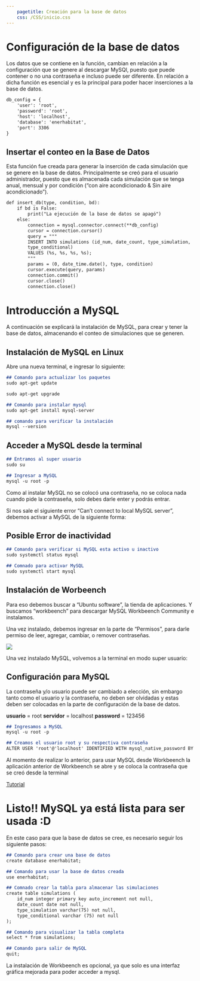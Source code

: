 ```yaml
---
    pagetitle: Creación para la base de datos
    css: /CSS/inicio.css
---
```


# Configuración de la base de datos
Los datos que se contiene en la función, cambian en relación a la configuración que se genere al descargar MySQl, puesto que puede contener o no una contraseña e incluso puede ser diferente. 
En relación a dicha función es esencial y es la principal para poder hacer inserciones a la base de datos. 

````markdown
db_config = {
    'user': 'root',
    'password': 'root',
    'host': 'localhost',
    'database': 'enerhabitat',
    'port': 3306
}
````

## Insertar el conteo en la Base de Datos
Esta función fue creada para generar la inserción de cada simulación que se genere en la base de datos.
Principalmente se creó para el usuario administrador, puesto que es almacenada cada simulación que se tenga anual, mensual y por condición ("con aire acondicionado & Sin aire acondicionado").

````markdown
def insert_db(type, condition, bd):
    if bd is False:
        print("La ejecución de la base de datos se apagó")
    else:
        connection = mysql.connector.connect(**db_config)
        cursor = connection.cursor()
        query = """
        INSERT INTO simulations (id_num, date_count, type_simulation, 
        type_conditional)
        VALUES (%s, %s, %s, %s);
        """
        params = (0, date_time.date(), type, condition)
        cursor.execute(query, params)
        connection.commit()
        cursor.close()
        connection.close()
````

# Introducción a MySQL 
A continuación se explicará la instalación de MySQL, para crear y tener la base de datos, almacenando el conteo de simulaciones que se generen. 

## Instalación de MySQL en Linux
Abre una nueva terminal, e ingresar lo siguiente: 
````markdown
## Comando para actualizar los paquetes
sudo apt-get update

sudo apt-get upgrade

## Comando para instalar mysql
sudo apt-get install mysql-server

## comando para verificar la instalación
mysql --version
````
## Acceder a MySQL desde la terminal 
````markdown
## Entramos al super usuario
sudo su

## Ingresar a MySQL
mysql -u root -p
````

Como al instalar MySQL no se colocó una contraseña, no se coloca nada cuando pide la contraseña, solo debes darle enter y podrás entrar. 

::: {.callout-note appearance="simple"}
Si nos sale el siguiente error "Can't connect to local MySQL server", debemos activar a MySQL de la siguiente forma:
:::

## Posible Error de inactividad
````markdown
## Comando para verificar si MySQL esta activo u inactivo
sudo systemctl status mysql

## Comnado para activar MySQL
sudo systemctl start mysql
````

## Instalación de Worbeench
Para eso debemos buscar a "Ubuntu software", la tienda de aplicaciones. 
Y buscamos "workbeench" para descargar MySQL Workbeench Community e instalamos.  

Una vez instalado, debemos ingresar en la parte de "Permisos", para darle permiso de leer, agregar, cambiar, o remover contraseñas. 

![](/images/workbeench.png){.work-image fig-alt="Worbeench"}


Una vez instalado MySQL, volvemos a la terminal en modo super usuario: 

## Configuración para MySQL
La contraseña y/o usuario puede ser cambiado a elección, sin embargo tanto como el usuario y la contraseña, no deben ser olvidadas y estas deben ser colocadas en la parte de configuración de la base de datos.

**usuario** = root
**servidor** = localhost
**password** = 123456

````markdown
## Ingresamos a MySQL
mysql -u root -p 

## Creamos el usuario root y su respectiva contraseña
ALTER USER 'root'@'localhost' IDENTIFIED WITH mysql_native_password BY '123456';
````
Al momento de realizar lo anterior, para usar MySQL desde Workbeench la aplicación anterior de Workbeench se abre y se coloca la contraseña que se creó desde la terminal

::: {.callout-note appearance="simple"}
[Tutorial](https://github.com/alexroel/tutoriales/blob/master/instalar-mysql.md)
:::

# Listo!! MySQL ya está lista para ser usada :D
En este caso para que la base de datos se cree, es necesario seguir los siguiente pasos: 

````markdown
## Comando para crear una base de datos
create database enerhabitat;

## Comando para usar la base de datos creada
use enerhabitat;

## Comnado crear la tabla para almacenar las simulaciones
create table simulations (
	id_num integer primary key auto_increment not null, 
    date_count date not null, 
    type_simulation varchar(75) not null,
    type_conditional varchar (75) not null 
);

## Comando para visualizar la tabla completa
select * from simulations;

## Comando para salir de MySQL
quit;
````

::: {.callout-note appearance="simple"}
La instalación de Workbeench es opcional, ya que solo es una interfaz gráfica mejorada para poder acceder a mysql.
:::
